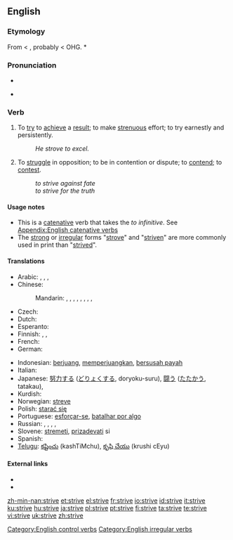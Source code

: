 ==English==

===Etymology===
From {{etyl|enm}} {{term|striven}} < {{etyl|fro}} {{term|estriver||to strive}}, probably < OHG. *{{term|striban}}

===Pronunciation===
* {{IPA|/'stɻaɪv/}}
* {{audio|En-us-strive.ogg|Audio (US)}}
*: {{rhymes|aɪv}}

===Verb===
{{en-verb|strives|striving|'''[[strove]]''' or '''[[strived]]'''|'''[[striven]]''' or '''[[strived]]'''}}

# To [[try]] to [[achieve]] a [[result]]; to make [[strenuous]] effort; to try earnestly and persistently.
#: ''He strove to excel.''
# To [[struggle]] in opposition; to be in contention or dispute; to [[contend]]; to [[contest]].
#: ''to strive against fate''
#: ''to strive for the truth''

====Usage notes====
* This is a [[catenative]] verb that takes the ''to infinitive''. See [[Appendix:English catenative verbs]]
* The [[strong]] or [[irregular]] forms "[[strove]]" and "[[striven]]" are more commonly used in print than "[[strived]]".

====Translations====
{{trans-top|to try}}
* Arabic: {{t|ar|كافح|tr=kāfaHa|sc=Arab}},  {{t|ar|اجتهد|tr=iHtahada|sc=Arab}},  {{t|ar|ناضل|tr=nāDala|sc=Arab}}, {{t-|ar|حرص|tr=HáraSa|sc=Arab}}
* Chinese:
*: Mandarin: {{t-|cmn|努力|tr=nǔlì|sc=Hani|xs=Mandarin}},  {{t|cmn|奮鬥|sc=Hani|xs=Mandarin}},  {{t|cmn|奋斗|tr=fèndòu|sc=Hani|xs=Mandarin}},  {{t|cmn|殫力|sc=Hani|xs=Mandarin}},  {{t|cmn|殚力|tr=dānlì|sc=Hani|xs=Mandarin}},  {{t|cmn|力圖|sc=Hani|xs=Mandarin}},  {{t|cmn|力图|tr=lìtú|sc=Hani|xs=Mandarin}},  {{t-|cmn|掙|sc=Hani|xs=Mandarin}},  {{t-|cmn|挣|tr=zhèng|sc=Hani|xs=Mandarin}}
* Czech: {{t-|cs|usilovat}}
* Dutch: {{t+|nl|streven}}
* Esperanto: {{t+|eo|strebi|xs=Esperanto}}
* Finnish: {{t+|fi|pyrkiä}}, {{t-|fi|ponnistella}}, {{t+|fi|yrittää}}
* French: {{t-|fr|s'efforcer}}
* German: {{t+|de|streben}}
{{trans-mid}}
* Indonesian: [[juang|berjuang]], [[juang|memperjuangkan]], [[susah payah|bersusah payah]]
* Italian: {{t-|it|sforzarsi}}
* Japanese: [[努力]]する ([[どりょく]]する, doryoku-suru), [[闘う]] ([[たたかう]], tatakau),  {{t|ja|努める|tr=つとめる, tsutomeru|sc=Jpan}}
* Kurdish: {{ku-Arab|[[تێکۆشان]]}}
* Norwegian: [[streve]]
* Polish: [[starać się]]
* Portuguese: [[esforçar-se]], [[batalhar por algo]]
* Russian: {{t|ru|стремиться|tr=stremít'sja|sc=Cyrl}},  {{t+|ru|стараться|tr=starát'sja|sc=Cyrl}},  {{t+|ru|бороться|tr=borót'sja|sc=Cyrl}},  {{t+|ru|бороться|tr=borót'sja|sc=Cyrl}},  {{t|ru|прилагать усилия|tr=prilagát' usílija|sc=Cyrl}}
* Slovene: [[stremeti]], [[prizadevati]] si
* Spanish: {{t|es|esforzarse}}
* [[Telugu]]: [[కష్టించు]] (kashTiMchu), [[కృషి చేయు]] (krushi cEyu)
{{trans-bottom}}

====External links====
* {{R:Webster 1913}}
* {{R:Century 1911}}

[[Category:English control verbs]]
[[Category:English irregular verbs]]

[[zh-min-nan:strive]]
[[et:strive]]
[[el:strive]]
[[fr:strive]]
[[io:strive]]
[[id:strive]]
[[it:strive]]
[[ku:strive]]
[[hu:strive]]
[[ja:strive]]
[[pl:strive]]
[[pt:strive]]
[[fi:strive]]
[[ta:strive]]
[[te:strive]]
[[vi:strive]]
[[uk:strive]]
[[zh:strive]]